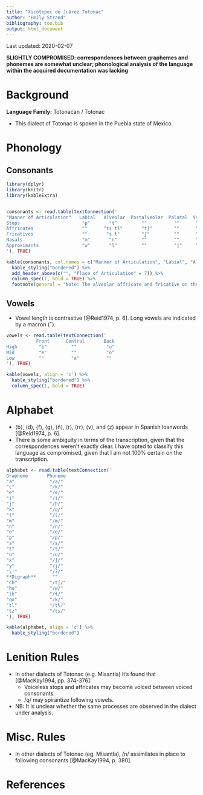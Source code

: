 ```yaml
---
title: "Xicotepec de Juárez Totonac"
author: "Emily Strand"
bibliography: too.bib
output: html_document
---
```


Last updated: 2020-02-07

**SLIGHTLY COMPROMISED: correspondences between graphemes and phonemes are somewhat unclear; phonological analysis of the language within the acquired documentation was lacking**

# Background

**Language Family:** Totonacan / Totonac

* This dialect of Totonac is spoken in the Puebla state of Mexico.

# Phonology

## Consonants

```r

library(dplyr)
library(knitr)
library(kableExtra)


consonants <- read.table(textConnection('
"Manner of Articulation"   Labial   Alveolar  Postalveolar  Palatal  Velar  Uvular  Glottal   
Stops                       "p"       "t"         ""          ""      "k"    "q"      "ʔ"
Affricates                  ""      "ts tɬ"       "tʃ"        ""      ""     ""       ""
Fricatives                  ""       "s ɬ"        "ʃ"         ""      ""     ""       "h"
Nasals                      "m"       "n"         ""          ""      ""     ""       ""
Approximants                "w"       "l"         ""          "j"     ""     ""       ""
'), TRUE)

kable(consonants, col.names = c("Manner of Articulation", "Labial", "Alveolar", "Postalveolar", "Palatal", "Velar", "Uvular", "Glottal"), align = 'c') %>%
  kable_styling("bordered") %>%
  add_header_above(c("", "Place of Articulation" = 7)) %>%
  column_spec(1, bold = TRUE) %>%
  footnote(general = "Note: The alveolar affricate and fricative on the right are lateral.", general_title = "")
```

## Vowels

* Vowel length is contrastive [@Reid1974, p. 6]. Long vowels are indicated by a macron (¯).

```r

vowels <- read.table(textConnection('
           Front      Central       Back
High        "i"         ""           "u"
Mid         "e"         ""           "o"
Low         ""          "a"          ""
'), TRUE)

kable(vowels, align = 'c') %>%
  kable_styling("bordered") %>%
  column_spec(1, bold = TRUE)

```

# Alphabet

* ⟨b⟩, ⟨d⟩, ⟨f⟩, ⟨g⟩, ⟨ñ⟩, ⟨r⟩, ⟨rr⟩, ⟨v⟩, and ⟨z⟩ appear in Spanish loanwords [@Reid1974, p. 6].
* There is some ambiguity in terms of the transcription, given that the correspondences weren't exactly clear. I have opted to classify this language as compromised, given that I am not 100% certain on the transcription.

```r

alphabet <- read.table(textConnection('
Grapheme       Phoneme
"a"             "/a/"
"c"             "/k/"
"e"             "/e/"
"i"             "/i/"
"j"             "/h/"
"k"             "/q/"
"l"             "/l/"
"m"             "/m/"
"n"             "/n/"
"o"             "/o/"
"p"             "/p/"
"s"             "/s/"
"t"             "/t/"
"u"             "/u/"
"x"             "/ʃ/"
"y"             "/j/"
"\'"            "/ʔ/"
**Digraph**      ""
"ch"            "/tʃ/"
"hu"            "/w/"
"lh"            "/ɬ/"
"qu"            "/k/"
"tl"            "/tɬ/"
"tz"            "/ts/"
'), TRUE)

kable(alphabet, align = 'c') %>%
  kable_styling("bordered")
```

# Lenition Rules

* In other dialects of Totonac (e.g. Misantla) it's found that [@MacKay1994, pp. 374-376]:
    - Voiceless stops and affricates may become voiced between voiced consonants.
    -  /q/ may spirantize following vowels.  
* NB: It is unclear whether the same processes are observed in the dialect under analysis.

# Misc. Rules

* In other dialects of Totonac (eg. Misantla), /n/ assimilates in place to following consonants [@MacKay1994, p. 380].

# References
